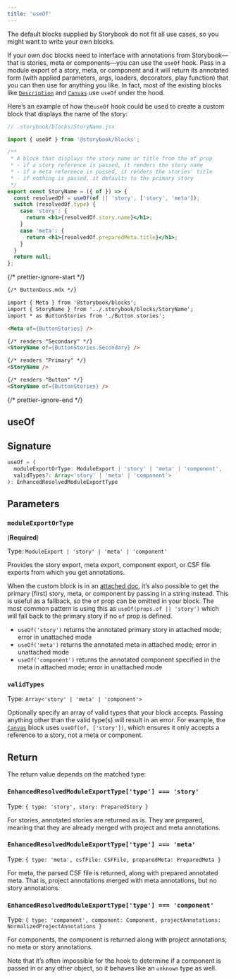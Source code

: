 ```yaml
---
title: 'useOf'
---
```


The default blocks supplied by Storybook do not fit all use cases, so you might want to write your own blocks.

If your own doc blocks need to interface with annotations from Storybook—that is stories, meta or components—you can use the `useOf` hook. Pass in a module export of a story, meta, or component and it will return its annotated form (with applied parameters, args, loaders, decorators, play function) that you can then use for anything you like. In fact, most of the existing blocks like [`Description`](./doc-block-description.mdx) and [`Canvas`](./doc-block-canvas.mdx) use `useOf` under the hood.

Here’s an example of how the`useOf` hook could be used to create a custom block that displays the name of the story:

```jsx
// .storybook/blocks/StoryName.jsx

import { useOf } from '@storybook/blocks';

/**
 * A block that displays the story name or title from the of prop
 * - if a story reference is passed, it renders the story name
 * - if a meta reference is passed, it renders the stories' title
 * - if nothing is passed, it defaults to the primary story
 */
export const StoryName = ({ of }) => {
  const resolvedOf = useOf(of || 'story', ['story', 'meta']);
  switch (resolvedOf.type) {
    case 'story': {
      return <h1>{resolvedOf.story.name}</h1>;
    }
    case 'meta': {
      return <h1>{resolvedOf.preparedMeta.title}</h1>;
    }
  }
  return null;
};
```

{/* prettier-ignore-start */}

```md
{/* ButtonDocs.mdx */}

import { Meta } from '@storybook/blocks';
import { StoryName } from '../.storybook/blocks/StoryName';
import * as ButtonStories from './Button.stories';

<Meta of={ButtonStories} />

{/* renders "Secondary" */}
<StoryName of={ButtonStories.Secondary} />

{/* renders "Primary" */}
<StoryName />

{/* renders "Button" */}
<StoryName of={ButtonStories} />
```

{/* prettier-ignore-end */}

## useOf

## Signature

```ts
useOf = (
  moduleExportOrType: ModuleExport | 'story' | 'meta' | 'component',
  validTypes?: Array<'story' | 'meta' | 'component'>
): EnhancedResolvedModuleExportType
```

## Parameters

### `moduleExportOrType`

(**Required**)

Type: `ModuleExport | 'story' | 'meta' | 'component'`

Provides the story export, meta export, component export, or CSF file exports from which you get annotations.

When the custom block is in an [attached doc](./doc-block-meta.mdx#attached-vs-unattached), it’s also possible to get the primary (first) story, meta, or component by passing in a string instead. This is useful as a fallback, so the `of` prop can be omitted in your block. The most common pattern is using this as `useOf(props.of || 'story')` which will fall back to the primary story if no `of` prop is defined.

* `useOf('story')` returns the annotated primary story in attached mode; error in unattached mode
* `useOf('meta')` returns the annotated meta in attached mode; error in unattached mode
* `useOf('component')` returns the annotated component specified in the meta in attached mode; error in unattached mode

### `validTypes`

Type: `Array<'story' | 'meta' | 'component'>`

Optionally specify an array of valid types that your block accepts. Passing anything other than the valid type(s) will result in an error. For example, the [`Canvas`](./doc-block-canvas.mdx) block uses `useOf(of, ['story'])`, which ensures it only accepts a reference to a story, not a meta or component.

## Return

The return value depends on the matched type:

### `EnhancedResolvedModuleExportType['type'] === 'story'`

Type: `{ type: 'story', story: PreparedStory }`

For stories, annotated stories are returned as is. They are prepared, meaning that they are already merged with project and meta annotations.

### `EnhancedResolvedModuleExportType['type'] === 'meta'`

Type: `{ type: 'meta', csfFile: CSFFile, preparedMeta: PreparedMeta }`

For meta, the parsed CSF file is returned, along with prepared annotated meta. That is, project annotations merged with meta annotations, but no story annotations.

### `EnhancedResolvedModuleExportType['type'] === 'component'`

Type: `{ type: 'component', component: Component, projectAnnotations: NormalizedProjectAnnotations }`

For components, the component is returned along with project annotations; no meta or story annotations.

Note that it’s often impossible for the hook to determine if a component is passed in or any other object, so it behaves like an `unknown` type as well.
